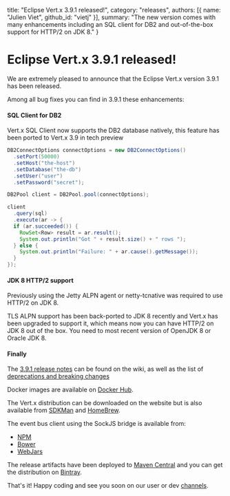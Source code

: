   title: "Eclipse Vert.x 3.9.1 released!",
  category: "releases",
  authors: [{
    name: "Julien Viet",
    github_id: "vietj"
  }],
  summary: "The new version comes with many enhancements including an SQL client for DB2 and out-of-the-box support for HTTP/2 on JDK 8."
}

# Eclipse Vert.x 3.9.1 released!

We are extremely pleased to announce that the Eclipse Vert.x version 3.9.1 has been released.

Among all bug fixes you can find in 3.9.1 these enhancements:


#### SQL Client for DB2

Vert.x SQL Client now supports the DB2 database natively, this feature has been ported to Vert.x 3.9 in tech
preview

```java
DB2ConnectOptions connectOptions = new DB2ConnectOptions()
  .setPort(50000)
  .setHost("the-host")
  .setDatabase("the-db")
  .setUser("user")
  .setPassword("secret");

DB2Pool client = DB2Pool.pool(connectOptions);

client
  .query(sql)
  .execute(ar -> {
  if (ar.succeeded()) {
    RowSet<Row> result = ar.result();
    System.out.println("Got " + result.size() + " rows ");
  } else {
    System.out.println("Failure: " + ar.cause().getMessage());
  }
});
```

#### JDK 8 HTTP/2 support

Previously using the Jetty ALPN agent or netty-tcnative was required to use HTTP/2 on JDK 8.

TLS ALPN support has been back-ported to JDK 8 recently and Vert.x has been upgraded to support it, which means now you
can have HTTP/2 on JDK 8 out of the box. You need to most recent version of OpenJDK 8 or Oracle JDK 8.

#### Finally

The [3.9.1 release notes](https://github.com/vert-x3/wiki/wiki/3.9.1-Release-Notes) can be found on the wiki, as well as the
list of [deprecations and breaking changes](https://github.com/vert-x3/wiki/wiki/3.9.1-Deprecations-and-breaking-changes)

Docker images are available on [Docker Hub](https://hub.docker.com/u/vertx/).

The Vert.x distribution can be downloaded on the website but is also available from [SDKMan](http://sdkman.io/index.html) and [HomeBrew](http://brew.sh/).

The event bus client using the SockJS bridge is available from:

* [NPM](https://www.npmjs.com/package/vertx3-eventbus-client)
* [Bower](https://github.com/vert-x3/vertx-bus-bower)
* [WebJars](http://www.webjars.org/)

The release artifacts have been deployed to [Maven Central](http://search.maven.org/#search%7Cga%7C1%7Cg%3A%22io.vertx%22%20AND%20v%3A%223.9.1%22) and you can get the distribution on [Bintray](https://bintray.com/vertx/downloads/distribution/3.9.1/view).

That's it! Happy coding and see you soon on our user or dev [channels](https://vertx.io/community).
